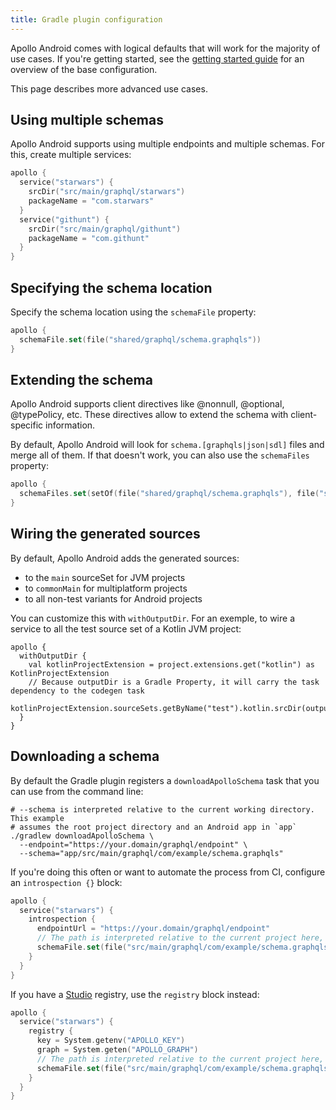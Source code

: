 ```yaml
---
title: Gradle plugin configuration
---
```


Apollo Android comes with logical defaults that will work for the majority of use cases. If you're getting started, see the [getting started guide](./get-started/) for an overview of the base configuration.

This page describes more advanced use cases.

## Using multiple schemas

Apollo Android supports using multiple endpoints and multiple schemas. For this, create multiple services:

```kotlin
apollo {
  service("starwars") {
    srcDir("src/main/graphql/starwars")
    packageName = "com.starwars"
  }
  service("githunt") {
    srcDir("src/main/graphql/githunt")
    packageName = "com.githunt"
  }
}
```

## Specifying the schema location

Specify the schema location using the `schemaFile` property:

```kotlin
apollo {
  schemaFile.set(file("shared/graphql/schema.graphqls"))
}
```

## Extending the schema

Apollo Android supports client directives like @nonnull, @optional, @typePolicy, etc. These directives allow to extend the schema with client-specific information.

By default, Apollo Android will look for `schema.[graphqls|json|sdl]` files and merge all of them. If that doesn't work, you can also use the `schemaFiles` property:

```kotlin
apollo {
  schemaFiles.set(setOf(file("shared/graphql/schema.graphqls"), file("shared/graphql/extra.graphqls")))
}
```

## Wiring the generated sources

By default, Apollo Android adds the generated sources:
* to the `main` sourceSet for JVM projects
* to `commonMain` for multiplatform projects
* to all non-test variants for Android projects

You can customize this with `withOutputDir`. For an exemple, to wire a service to all the test source set of a Kotlin JVM project:

```
apollo {
  withOutputDir {
    val kotlinProjectExtension = project.extensions.get("kotlin") as KotlinProjectExtension
    // Because outputDir is a Gradle Property, it will carry the task dependency to the codegen task
    kotlinProjectExtension.sourceSets.getByName("test").kotlin.srcDir(outputDir)
  }
}
```

## Downloading a schema

By default the Gradle plugin registers a `downloadApolloSchema` task that you can use from the command line:

```
# --schema is interpreted relative to the current working directory. This example
# assumes the root project directory and an Android app in `app`
./gradlew downloadApolloSchema \
  --endpoint="https://your.domain/graphql/endpoint" \
  --schema="app/src/main/graphql/com/example/schema.graphqls"
```

If you're doing this often or want to automate the process from CI, configure an `introspection {}` block:

```kotlin
apollo {
  service("starwars") {
    introspection {
      endpointUrl = "https://your.domain/graphql/endpoint"
      // The path is interpreted relative to the current project here, no need to prepend 'app'
      schemaFile.set(file("src/main/graphql/com/example/schema.graphqls"))
    }
  }
}
```

If you have a [Studio](https://www.apollographql.com/docs/studio/) registry, use the `registry` block instead:

```kotlin
apollo {
  service("starwars") {
    registry {
      key = System.getenv("APOLLO_KEY")
      graph = System.geten("APOLLO_GRAPH")
      // The path is interpreted relative to the current project here, no need to prepend 'app'
      schemaFile.set(file("src/main/graphql/com/example/schema.graphqls"))
    }
  }
}
```
